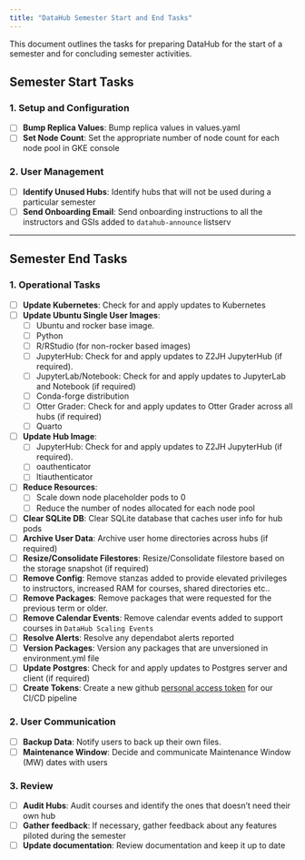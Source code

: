 ```yaml
---
title: "DataHub Semester Start and End Tasks"
---
```


This document outlines the tasks for preparing DataHub for the start of a semester and for concluding semester activities.

## Semester Start Tasks

### 1. Setup and Configuration
- [ ] **Bump Replica Values**: Bump replica values in values.yaml
- [ ] **Set Node Count**: Set the appropriate number of node count for each node pool in GKE console

### 2. User Management
- [ ] **Identify Unused Hubs**: Identify hubs that will not be used during a particular semester
- [ ] **Send Onboarding Email**: Send onboarding instructions to all the instructors and GSIs added to `datahub-announce` listserv

---

## Semester End Tasks

### 1. Operational Tasks
- [ ] **Update Kubernetes**: Check for and apply updates to Kubernetes
- [ ] **Update Ubuntu Single User Images**:
  - [ ] Ubuntu and rocker base image.
  - [ ] Python
  - [ ] R/RStudio (for non-rocker based images)
  - [ ] JupyterHub: Check for and apply updates to Z2JH JupyterHub (if required).
  - [ ] JupyterLab/Notebook: Check for and apply updates to JupyterLab and Notebook (if required)
  - [ ] Conda-forge distribution
  - [ ] Otter Grader: Check for and apply updates to Otter Grader across all hubs (if required)
  - [ ] Quarto
- [ ] **Update Hub Image**:
   - [ ] JupyterHub: Check for and apply updates to Z2JH JupyterHub (if required).
   - [ ] oauthenticator
   - [ ] ltiauthenticator 
- [ ] **Reduce Resources**: 
  - [ ] Scale down node placeholder pods to 0
  - [ ] Reduce the number of nodes allocated for each node pool 
- [ ] **Clear SQLite DB**: Clear SQLite database that caches user info for hub pods
- [ ] **Archive User Data**: Archive user home directories across hubs (if required)
- [ ] **Resize/Consolidate Filestores**: Resize/Consolidate filestore based on the storage snapshot (if required)
- [ ] **Remove Config**: Remove stanzas added to provide elevated privileges to instructors, increased RAM for courses, shared directories etc..
- [ ] **Remove Packages**: Remove packages that were requested for the previous term or older.
- [ ] **Remove Calendar Events**: Remove calendar events added to support courses in `DataHub Scaling Events`
- [ ] **Resolve Alerts**: Resolve any dependabot alerts reported
- [ ] **Version Packages**: Version any packages that are unversioned in environment.yml file
- [ ] **Update Postgres**: Check for and apply updates to Postgres server and client (if required)
- [ ] **Create Tokens**: Create a new github [personal access token](https://docs.datahub.berkeley.edu/admins/cicd-github-actions.html#organization-secrets) for our CI/CD pipeline

### 2. User Communication
- [ ] **Backup Data**: Notify users to back up their own files.
- [ ] **Maintenance Window**: Decide and communicate Maintenance Window (MW) dates with users

### 3. Review
- [ ] **Audit Hubs**: Audit courses and identify the ones that doesn't need their own hub
- [ ] **Gather feedback**: If necessary, gather feedback about any features piloted during the semester
- [ ] **Update documentation**: Review documentation and keep it up to date
